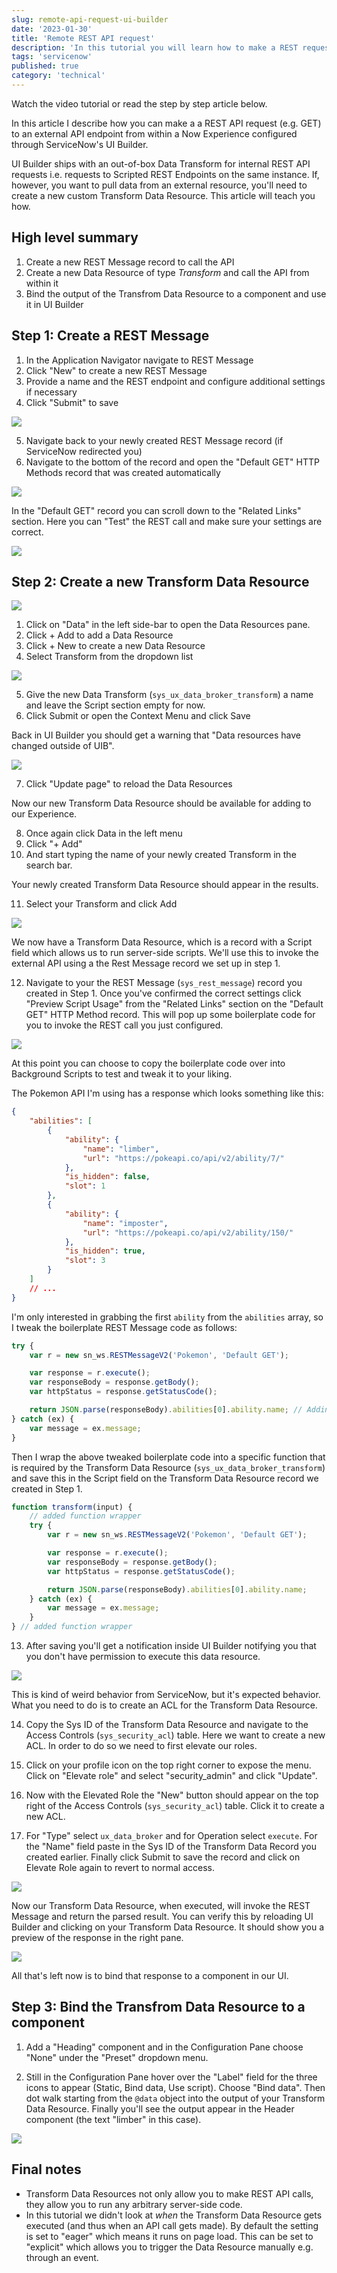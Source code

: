 ```yaml
---
slug: remote-api-request-ui-builder
date: '2023-01-30'
title: 'Remote REST API request'
description: 'In this tutorial you will learn how to make a REST request to a remote API from within UI Builder. This allows you to pull in external data resources into your Now Experience Configurable Workspace.'
tags: 'servicenow'
published: true
category: 'technical'
---
```



<YouTube id="3SgY8E6T7oA" />

Watch the video tutorial or read the step by step article below.

In this article I describe how you can make a a REST API request (e.g. GET) to an external API endpoint from within a Now Experience configured through ServiceNow's UI Builder.

UI Builder ships with an out-of-box Data Transform for internal REST API requests i.e. requests to Scripted REST Endpoints on the same instance. If, however, you want to pull data from an external resource, you'll need to create a new custom Transform Data Resource. This article will teach you how.

## High level summary

1. Create a new REST Message record to call the API
2. Create a new Data Resource of type _Transform_ and call the API from within it
3. Bind the output of the Transfrom Data Resource to a component and use it in UI Builder

## Step 1: Create a REST Message

1. In the Application Navigator navigate to REST Message
2. Click "New" to create a new REST Message
3. Provide a name and the REST endpoint and configure additional settings if necessary
4. Click "Submit" to save

![](../images/20230130152119.png)

5. Navigate back to your newly created REST Message record (if ServiceNow redirected you)
6. Navigate to the bottom of the record and open the "Default GET" HTTP Methods record that was created automatically

![](../images/20230130152304.png)

In the "Default GET" record you can scroll down to the "Related Links" section. Here you can "Test" the REST call and make sure your settings are correct.

![](../images/20230130152532.png)

## Step 2: Create a new Transform Data Resource

![](../images/20230130144739.png)

1. Click on "Data" in the left side-bar to open the Data Resources pane.
2. Click + Add to add a Data Resource
3. Click + New to create a new Data Resource
4. Select Transform from the dropdown list

![](../images/20230130145738.png)

5. Give the new Data Transform (`sys_ux_data_broker_transform`) a name and leave the Script section empty for now.
6. Click Submit or open the Context Menu and click Save

Back in UI Builder you should get a warning that "Data resources have changed outside of UIB".

![](../images/20230130150545.png)

7. Click "Update page" to reload the Data Resources

Now our new Transform Data Resource should be available for adding to our Experience.

8. Once again click Data in the left menu
9. Click "+ Add"
10. And start typing the name of your newly created Transform in the search bar.

Your newly created Transform Data Resource should appear in the results.

11. Select your Transform and click Add

![](../images/20230130151106.png)

We now have a Transform Data Resource, which is a record with a Script field which allows us to run server-side scripts. We'll use this to invoke the external API using a the Rest Message record we set up in step 1.

12. Navigate to your the REST Message (`sys_rest_message`) record you created in Step 1. Once you've confirmed the correct settings click "Preview Script Usage" from the "Related Links" section on the "Default GET" HTTP Method record. This will pop up some boilerplate code for you to invoke the REST call you just configured.

![](../images/20230130152609.png)

At this point you can choose to copy the boilerplate code over into Background Scripts to test and tweak it to your liking.

The Pokemon API I'm using has a response which looks something like this:

```json
{
	"abilities": [
		{
			"ability": {
				"name": "limber",
				"url": "https://pokeapi.co/api/v2/ability/7/"
			},
			"is_hidden": false,
			"slot": 1
		},
		{
			"ability": {
				"name": "imposter",
				"url": "https://pokeapi.co/api/v2/ability/150/"
			},
			"is_hidden": true,
			"slot": 3
		}
	]
	// ...
}
```

I'm only interested in grabbing the first `ability` from the `abilities` array, so I tweak the boilerplate REST Message code as follows:

```js
try {
	var r = new sn_ws.RESTMessageV2('Pokemon', 'Default GET');

	var response = r.execute();
	var responseBody = response.getBody();
	var httpStatus = response.getStatusCode();

	return JSON.parse(responseBody).abilities[0].ability.name; // Adding this line
} catch (ex) {
	var message = ex.message;
}
```

Then I wrap the above tweaked boilerplate code into a specific function that is required by the Transform Data Resource (`sys_ux_data_broker_transform`) and save this in the Script field on the Transform Data Resource record we created in Step 1.

```js
function transform(input) {
	// added function wrapper
	try {
		var r = new sn_ws.RESTMessageV2('Pokemon', 'Default GET');

		var response = r.execute();
		var responseBody = response.getBody();
		var httpStatus = response.getStatusCode();

		return JSON.parse(responseBody).abilities[0].ability.name;
	} catch (ex) {
		var message = ex.message;
	}
} // added function wrapper
```

13. After saving you'll get a notification inside UI Builder notifying you that you don't have permission to execute this data resource.

![](../images/20230205121932.png)

This is kind of weird behavior from ServiceNow, but it's expected behavior. What you need to do is to create an ACL for the Transform Data Resource.

14. Copy the Sys ID of the Transform Data Resource and navigate to the Access Controls (`sys_security_acl`) table. Here we want to create a new ACL. In order to do so we need to first elevate our roles.

15. Click on your profile icon on the top right corner to expose the menu. Click on "Elevate role" and select "security_admin" and click "Update".

16. Now with the Elevated Role the "New" button should appear on the top right of the Access Controls (`sys_security_acl`) table. Click it to create a new ACL.

17. For "Type" select `ux_data_broker` and for Operation select `execute`. For the "Name" field paste in the Sys ID of the Transform Data Record you created earlier. Finally click Submit to save the record and click on Elevate Role again to revert to normal access.

![](../images/20230205132724.png)

Now our Transform Data Resource, when executed, will invoke the REST Message and return the parsed result. You can verify this by reloading UI Builder and clicking on your Transform Data Resource. It should show you a preview of the response in the right pane.

![](../images/20230205133342.png)

All that's left now is to bind that response to a component in our UI.

## Step 3: Bind the Transfrom Data Resource to a component

1. Add a "Heading" component and in the Configuration Pane choose "None" under the "Preset" dropdown menu.

2. Still in the Configuration Pane hover over the "Label" field for the three icons to appear (Static, Bind data, Use script). Choose "Bind data". Then dot walk starting from the `@data` object into the output of your Transform Data Resource. Finally you'll see the output appear in the Header component (the text "limber" in this case).

![](../images/20230205133942.png)

## Final notes

-   Transform Data Resources not only allow you to make REST API calls, they allow you to run any arbitrary server-side code.
-   In this tutorial we didn't look at _when_ the Transform Data Resource gets executed (and thus when an API call gets made). By default the setting is set to "eager" which means it runs on page load. This can be set to "explicit" which allows you to trigger the Data Resource manually e.g. through an event.
